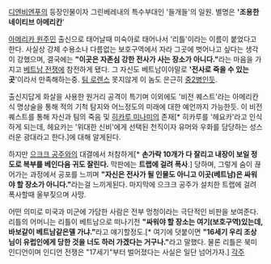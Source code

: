 [[디엔비엔푸]]의 등장인물이자 그린베레내의 특수부대인 '들개들'의 일원. 별명은 ''''조용한 네이티브 아메리칸''''

[[아메리카 원주민]] 출신으로 태어날때 미숙아로 태어나서 '리틀'이라는 이름이 붙었다고 한다. 사실상 강제 수용소나 다름없는 보호구역에서 자라 그곳에 벗어나고 싶다는 생각이 강했으며, 결국에는 '''"이곳은 자존심 강한 전사가 사는 장소가 아니다."'''라는 마음을 가지고 [[베트남 전쟁]]에 참전하게 됐다. 그 자신도 베트남이야말로 ''''전사로 죽을 수 있는곳''''이라서 만족해하는중. [[팀 로렌스]] 못지않게 이 놈도 은근히 [[중2병]]인듯.

출신지답게 화살을 사용한 원거리 공격이 특기며 이외에도 '비전 퀘스트'라는 아메리칸식 명상술을 통해 적의 기척 탐지와 어느정도의 미래에 대한 예언까지 가능한듯. 이 비전 퀘스트를 통해 자신과 팀의 죽음 및 [[히카루 미나미]]의 존재[* 히카루를 '헤요카'라고 인식하게 되는데, 헤요카는 '위대한 신비'에게 선택된 천직이자 유머와 우화를 담당하는 성스러운 광대라고 한다.]에 대해 알게된다.

하지만 [[으크크 공주]]와의 대결에서 처참하게[* '''손가락 10개가 다 잘리고 내장이 보일 정도로 복부를 베인다음 귀도 잘린다.''' 막판에는 '''트랩에 걸려 폭사'''.] 당하며, 그렇게 숨이 끊어가는 과정에서 공포를 느끼며 '''"자신은 전사가 될 인물도 아니고 이곳(베트남)은 싸워야 할 장소가 아니다."'''라는걸 느끼게된다. 마지막에 으크크 공주가 설치한 트랩에 걸려 폭사할때 울부짖으며 사망.

어떤 의미로 미국과 미군에 가담한 사람은 전부 멍청이라는 극단적인 비판을 보여준다. 리틀의 어머니는 리틀이 베트남으로 떠나기전 '''"싸워야 할 장소는 여기(보호구역)있는데, 바보같이 베트남같은델 가냐."'''라고 얘기할정도.[* 여기에 덧붙이면 '''"16세기 우리 조상님이 유럽인에게 당한 것을 너도 하러 가겠다는 거구나."'''라고 말했다. 물론 리틀은 북미 인디언이며 인디언 전쟁은 "17세기"부터 벌어졌다는 사실은 일단 넘어가자.]
[[각주]]
